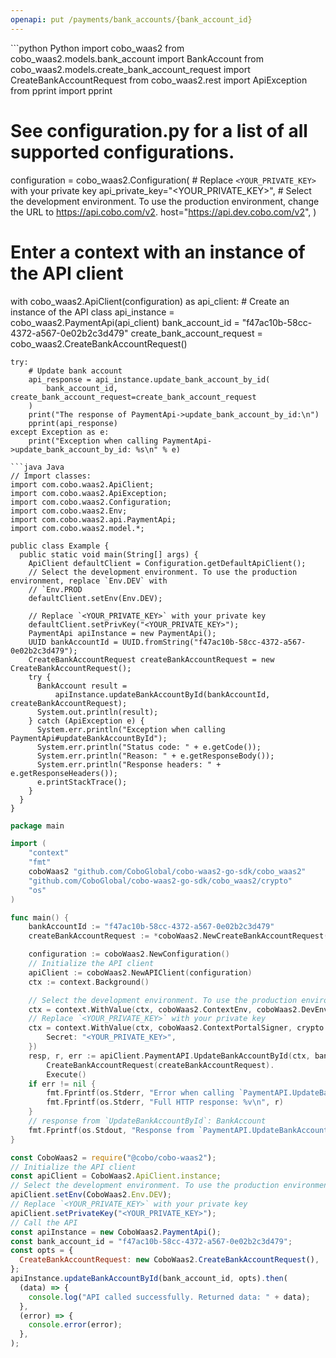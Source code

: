 ```yaml
---
openapi: put /payments/bank_accounts/{bank_account_id}
---
```


<RequestExample>
```python Python
import cobo_waas2
from cobo_waas2.models.bank_account import BankAccount
from cobo_waas2.models.create_bank_account_request import CreateBankAccountRequest
from cobo_waas2.rest import ApiException
from pprint import pprint

# See configuration.py for a list of all supported configurations.
configuration = cobo_waas2.Configuration(
    # Replace `<YOUR_PRIVATE_KEY>` with your private key
    api_private_key="<YOUR_PRIVATE_KEY>",
    # Select the development environment. To use the production environment, change the URL to https://api.cobo.com/v2.
    host="https://api.dev.cobo.com/v2",
)
# Enter a context with an instance of the API client
with cobo_waas2.ApiClient(configuration) as api_client:
    # Create an instance of the API class
    api_instance = cobo_waas2.PaymentApi(api_client)
    bank_account_id = "f47ac10b-58cc-4372-a567-0e02b2c3d479"
    create_bank_account_request = cobo_waas2.CreateBankAccountRequest()

    try:
        # Update bank account
        api_response = api_instance.update_bank_account_by_id(
            bank_account_id, create_bank_account_request=create_bank_account_request
        )
        print("The response of PaymentApi->update_bank_account_by_id:\n")
        pprint(api_response)
    except Exception as e:
        print("Exception when calling PaymentApi->update_bank_account_by_id: %s\n" % e)

```
```java Java
// Import classes:
import com.cobo.waas2.ApiClient;
import com.cobo.waas2.ApiException;
import com.cobo.waas2.Configuration;
import com.cobo.waas2.Env;
import com.cobo.waas2.api.PaymentApi;
import com.cobo.waas2.model.*;

public class Example {
  public static void main(String[] args) {
    ApiClient defaultClient = Configuration.getDefaultApiClient();
    // Select the development environment. To use the production environment, replace `Env.DEV` with
    // `Env.PROD
    defaultClient.setEnv(Env.DEV);

    // Replace `<YOUR_PRIVATE_KEY>` with your private key
    defaultClient.setPrivKey("<YOUR_PRIVATE_KEY>");
    PaymentApi apiInstance = new PaymentApi();
    UUID bankAccountId = UUID.fromString("f47ac10b-58cc-4372-a567-0e02b2c3d479");
    CreateBankAccountRequest createBankAccountRequest = new CreateBankAccountRequest();
    try {
      BankAccount result =
          apiInstance.updateBankAccountById(bankAccountId, createBankAccountRequest);
      System.out.println(result);
    } catch (ApiException e) {
      System.err.println("Exception when calling PaymentApi#updateBankAccountById");
      System.err.println("Status code: " + e.getCode());
      System.err.println("Reason: " + e.getResponseBody());
      System.err.println("Response headers: " + e.getResponseHeaders());
      e.printStackTrace();
    }
  }
}

```
```go Go
package main

import (
	"context"
	"fmt"
	coboWaas2 "github.com/CoboGlobal/cobo-waas2-go-sdk/cobo_waas2"
	"github.com/CoboGlobal/cobo-waas2-go-sdk/cobo_waas2/crypto"
	"os"
)

func main() {
	bankAccountId := "f47ac10b-58cc-4372-a567-0e02b2c3d479"
	createBankAccountRequest := *coboWaas2.NewCreateBankAccountRequest(map[string]interface{}{"key": interface{}(123)})

	configuration := coboWaas2.NewConfiguration()
	// Initialize the API client
	apiClient := coboWaas2.NewAPIClient(configuration)
	ctx := context.Background()

	// Select the development environment. To use the production environment, replace coboWaas2.DevEnv with coboWaas2.ProdEnv
	ctx = context.WithValue(ctx, coboWaas2.ContextEnv, coboWaas2.DevEnv)
	// Replace `<YOUR_PRIVATE_KEY>` with your private key
	ctx = context.WithValue(ctx, coboWaas2.ContextPortalSigner, crypto.Ed25519Signer{
		Secret: "<YOUR_PRIVATE_KEY>",
	})
	resp, r, err := apiClient.PaymentAPI.UpdateBankAccountById(ctx, bankAccountId).
		CreateBankAccountRequest(createBankAccountRequest).
		Execute()
	if err != nil {
		fmt.Fprintf(os.Stderr, "Error when calling `PaymentAPI.UpdateBankAccountById``: %v\n", err)
		fmt.Fprintf(os.Stderr, "Full HTTP response: %v\n", r)
	}
	// response from `UpdateBankAccountById`: BankAccount
	fmt.Fprintf(os.Stdout, "Response from `PaymentAPI.UpdateBankAccountById`: %v\n", resp)
}

```
```javascript JavaScript
const CoboWaas2 = require("@cobo/cobo-waas2");
// Initialize the API client
const apiClient = CoboWaas2.ApiClient.instance;
// Select the development environment. To use the production environment, replace `Env.DEV` with `Env.PROD`
apiClient.setEnv(CoboWaas2.Env.DEV);
// Replace `<YOUR_PRIVATE_KEY>` with your private key
apiClient.setPrivateKey("<YOUR_PRIVATE_KEY>");
// Call the API
const apiInstance = new CoboWaas2.PaymentApi();
const bank_account_id = "f47ac10b-58cc-4372-a567-0e02b2c3d479";
const opts = {
  CreateBankAccountRequest: new CoboWaas2.CreateBankAccountRequest(),
};
apiInstance.updateBankAccountById(bank_account_id, opts).then(
  (data) => {
    console.log("API called successfully. Returned data: " + data);
  },
  (error) => {
    console.error(error);
  },
);

```
</RequestExample>